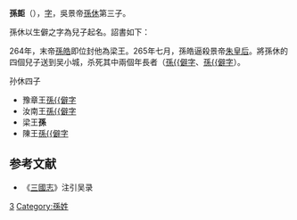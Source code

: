{{CJK-New-Char|ver=B|29166|290D9|20168}}
'''孫壾'''（{{bd||3世紀|？||catIdx=S}}），[[表字|字]]'''{{僻字|昷|音同舉}}'''，吳景帝[[孫休|孫休]]第三子。

孫休以生僻之字為兒子起名。詔書如下：

{{Cquote 2|人之有名，以相纪别，长为作字，惮其名耳。礼，名子欲令难犯易避，五十称伯仲，古或一字。今人竞作好名好字，又令相配，所行不副，此瞽字伯明者也，孤尝哂之。或师友父兄所作，或自己为；师友尚可，父兄犹非，自为最不谦。孤今为四男作名字：太子名{{僻字|𩅦|上雨下單，音灣}}，{{僻字|𩅦|上雨下單，音灣}}音如湖水湾澳之湾，字　，　音如迄今之迄；次子名{{僻字|𩃙|雷+大，音公}}，{{僻字|𩃙|雷+大，音公}}音如兕觥之觥，字　，　音如玄礥首之礥；次子名壾，壾音如草莽之莽，字昷，昷音如举物之举；次子名{{僻字|𠅨|亠+(先+夂)，音褒}}，{{僻字|𠅨|亠+(先+夂)，音褒}}音如褒衣下宽大之褒，字　，　音如有所拥持之拥。此都不与世所用者同，故钞旧文会合作之。夫书八体损益，因事而生，今造此名字，既不相配，又字但一，庶易弃避，其普告天下，使咸闻知。}}

264年，末帝[[孫皓|孫皓]]即位封他為梁王。265年七月，孫皓逼殺景帝[[朱皇后_(孙休)|朱皇后]]。將孫休的四個兒子送到吴小城，杀死其中兩個年長者（[[孫𩅦|孫{{僻字]]、[[孫𩃙|孫{{僻字]]）。
;孙休四子
* 豫章王[[孫𩅦|孫{{僻字]]
* 汝南王[[孫𩃙|孫{{僻字]]
* 梁王'''孫{{僻字|壾|左壴右巨，音莽}}'''
* 陳王[[孫𠅨|孫{{僻字]]

==参考文献==
*《[[三國志|三國志]]》注引吴录

[[Category:吴景帝皇子|3]]
[[Category:孫姓|Category:孫姓]]